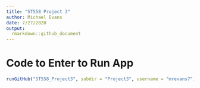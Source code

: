 ```yaml
---
title: "ST558 Project 3"
author: Michael Evans
date: 7/27/2020
output: 
  rmarkdown::github_document
---
```


# Code to Enter to Run App
```r
runGitHub("ST558_Project3", subdir = "Project3", username = "mrevans7")
```
